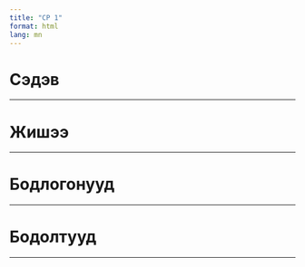 ```yaml
---
title: "CP 1"
format: html
lang: mn
---
```


# Сэдэв

---

# Жишээ

---

# Бодлогонууд

---

# Бодолтууд

---
